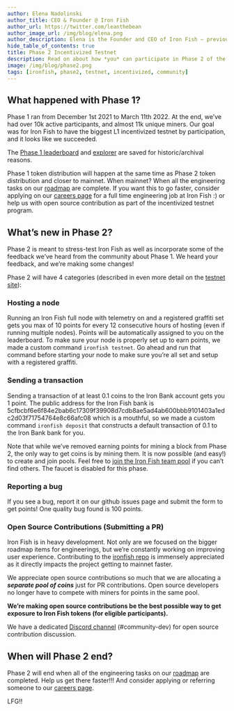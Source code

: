 ```yaml
---
author: Elena Nadolinski
author_title: CEO & Founder @ Iron Fish
author_url: https://twitter.com/leanthebean
author_image_url: /img/blog/elena.png
author_description: Elena is the Founder and CEO of Iron Fish — previously worked at Microsoft and Airbnb. Fell down the cryptocurrency rabbit hole in 2017. Really didn't want her insurance to know she eats pizza.
hide_table_of_contents: true
title: Phase 2 Incentivized Testnet
description: Read on about how *you* can participate in Phase 2 of the Incentivized Testnet today
image: /img/blog/phase2.png
tags: [ironfish, phase2, testnet, incentivized, community]
---
```


## What happened with Phase 1?

Phase 1 ran from December 1st 2021 to March 11th 2022. At the end, we’ve had over 10k active participants, and almost 11k unique miners. Our goal was for Iron Fish to have the biggest L1 incentivized testnet by participation, and it looks like we succeeded.

The [Phase 1 leaderboard](https://phase1.testnet.ironfish.network/leaderboard) and [explorer](https://phase1.explorer.ironfish.network) are saved for historic/archival reasons.

Phase 1 token distribution will happen at the same time as Phase 2 token distribution and closer to mainnet. When mainnet? When all the engineering tasks on our [roadmap](https://ironfish.network/roadmap) are complete. If you want this to go faster, consider applying on our [careers page](https://ironfish.network/careers/) for a full time engineering job at Iron Fish :) or help us with open source contribution as part of the incentivized testnet program.

## What’s new in Phase 2?

Phase 2 is meant to stress-test Iron Fish as well as incorporate some of the feedback we’ve heard from the community about Phase 1. We heard your feedback, and we’re making some changes!

Phase 2 will have 4 categories (described in even more detail on the [testnet site](https://testnet.ironfish.network/about)):

### Hosting a node

Running an Iron Fish full node with telemetry on and a registered graffiti set gets you max of 10 points for every 12 consecutive hours of hosting (even if running multiple nodes). Points will be automatically assigned to you on the leaderboard. To make sure your node is properly set up to earn points, we made a custom command `ironfish testnet`. Go ahead and run that command before starting your node to make sure you’re all set and setup with a registered graffiti.

### Sending a transaction

Sending a transaction of at least 0.1 coins to the Iron Bank account gets you 1 point. The public address for the Iron Fish bank is 5cfbcbf6e6f84e2bab6c17309f39908d7cdb8ae5ad4ab600bbb9101403a1edc2d03f71754764e8c66afc08 which is a mouthful, so we made a custom command `ironfish deposit` that constructs a default transaction of 0.1 to the Iron Bank bank for you.

Note that while we’ve removed earning points for mining a block from Phase 2, the only way to get coins is by mining them. It is now possible (and easy!) to create and join pools. Feel free to [join the Iron Fish team pool](https://ironfish.network/docs/onboarding/miner-iron-fish#join-a-mining-pool) if you can’t find others. The faucet is disabled for this phase.

### Reporting a bug

If you see a bug, report it on our github issues page and submit the form to get points! One quality bug found is 100 points.

### Open Source Contributions (Submitting a PR)

Iron Fish is in heavy development. Not only are we focused on the bigger roadmap items for engineerings, but we’re constantly working on improving user experience. Contributing to the [ironfish repo](https://github.com/iron-fish/ironfish) is immensely appreciated as it directly impacts the project getting to mainnet faster.

We appreciate open source contributions so much that we are allocating a _**separate pool of coins**_ just for PR contributions. Open source developers no longer have to compete with miners for points in the same pool.

**We’re making open source contributions be the best possible way to get exposure to Iron Fish tokens (for eligible participants).**

We have a dedicated [Discord channel](https://discord.ironfish.network) (#community-dev) for open source contribution discussion.

## When will Phase 2 end?

Phase 2 will end when all of the engineering tasks on our [roadmap](https://ironfish.network/roadmap) are completed. Help us get there faster!!! And consider applying or referring someone to our [careers page](https://ironfish.network/careers/).

LFG!!
